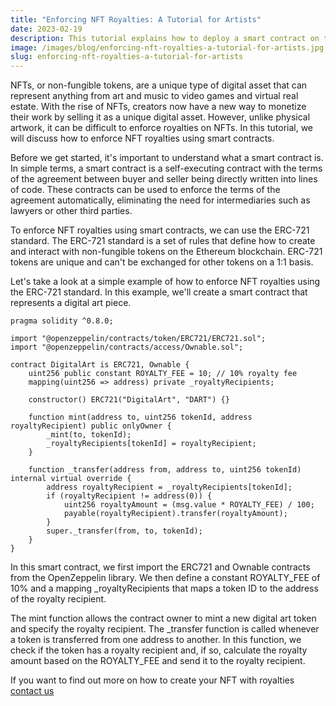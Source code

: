 ```yaml
---
title: "Enforcing NFT Royalties: A Tutorial for Artists"
date: 2023-02-19
description: This tutorial explains how to deploy a smart contract on the Ethereum based chains to create digital art tokens with enforced royalty fees.
image: /images/blog/enforcing-nft-royalties-a-tutorial-for-artists.jpg
slug: enforcing-nft-royalties-a-tutorial-for-artists
---
```


NFTs, or non-fungible tokens, are a unique type of digital asset that can represent anything from art and music to video games and virtual real estate. With the rise of NFTs, creators now have a new way to monetize their work by selling it as a unique digital asset. However, unlike physical artwork, it can be difficult to enforce royalties on NFTs. In this tutorial, we will discuss how to enforce NFT royalties using smart contracts.

Before we get started, it's important to understand what a smart contract is. In simple terms, a smart contract is a self-executing contract with the terms of the agreement between buyer and seller being directly written into lines of code. These contracts can be used to enforce the terms of the agreement automatically, eliminating the need for intermediaries such as lawyers or other third parties.

To enforce NFT royalties using smart contracts, we can use the ERC-721 standard. The ERC-721 standard is a set of rules that define how to create and interact with non-fungible tokens on the Ethereum blockchain. ERC-721 tokens are unique and can't be exchanged for other tokens on a 1:1 basis.

Let's take a look at a simple example of how to enforce NFT royalties using the ERC-721 standard. In this example, we'll create a smart contract that represents a digital art piece.


```solidity
pragma solidity ^0.8.0;

import "@openzeppelin/contracts/token/ERC721/ERC721.sol";
import "@openzeppelin/contracts/access/Ownable.sol";

contract DigitalArt is ERC721, Ownable {
    uint256 public constant ROYALTY_FEE = 10; // 10% royalty fee
    mapping(uint256 => address) private _royaltyRecipients;

    constructor() ERC721("DigitalArt", "DART") {}

    function mint(address to, uint256 tokenId, address royaltyRecipient) public onlyOwner {
        _mint(to, tokenId);
        _royaltyRecipients[tokenId] = royaltyRecipient;
    }

    function _transfer(address from, address to, uint256 tokenId) internal virtual override {
        address royaltyRecipient = _royaltyRecipients[tokenId];
        if (royaltyRecipient != address(0)) {
            uint256 royaltyAmount = (msg.value * ROYALTY_FEE) / 100;
            payable(royaltyRecipient).transfer(royaltyAmount);
        }
        super._transfer(from, to, tokenId);
    }
}

```

In this smart contract, we first import the ERC721 and Ownable contracts from the OpenZeppelin library. We then define a constant ROYALTY_FEE of 10% and a mapping _royaltyRecipients that maps a token ID to the address of the royalty recipient.

The mint function allows the contract owner to mint a new digital art token and specify the royalty recipient. The _transfer function is called whenever a token is transferred from one address to another. In this function, we check if the token has a royalty recipient and, if so, calculate the royalty amount based on the ROYALTY_FEE and send it to the royalty recipient.

If you want to find out more on how to create your NFT with royalties 
[contact us](/contact)








